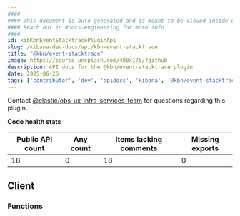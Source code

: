 ```yaml
---
####
#### This document is auto-generated and is meant to be viewed inside our experimental, new docs system.
#### Reach out in #docs-engineering for more info.
####
id: kibKbnEventStacktracePluginApi
slug: /kibana-dev-docs/api/kbn-event-stacktrace
title: "@kbn/event-stacktrace"
image: https://source.unsplash.com/400x175/?github
description: API docs for the @kbn/event-stacktrace plugin
date: 2025-06-26
tags: ['contributor', 'dev', 'apidocs', 'kibana', '@kbn/event-stacktrace']
---
```




Contact [@elastic/obs-ux-infra_services-team](https://github.com/orgs/elastic/teams/obs-ux-infra_services-team) for questions regarding this plugin.

**Code health stats**

| Public API count  | Any count | Items lacking comments | Missing exports |
|-------------------|-----------|------------------------|-----------------|
| 18 | 0 | 18 | 0 |

## Client

### Functions
<DocDefinitionList data={kbnEventStacktraceObj.client.functions}/>

